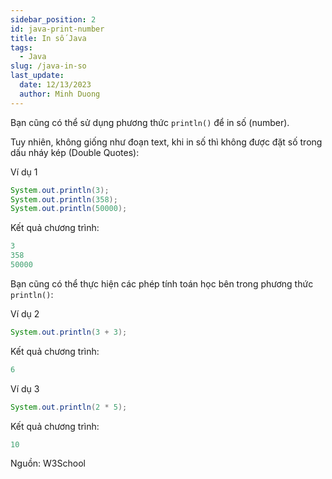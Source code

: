 ```yaml
---
sidebar_position: 2
id: java-print-number
title: In số Java
tags:
  - Java
slug: /java-in-so
last_update:
  date: 12/13/2023
  author: Minh Duong
---
```


Bạn cũng có thể sử dụng phương thức `println()` để in số (number).

Tuy nhiên, không giống như đoạn text, khi in số thì không được đặt số trong dấu nháy kép (Double Quotes):

<p className="tw-text-2xl">Ví dụ 1</p>

```java
System.out.println(3);
System.out.println(358);
System.out.println(50000);
```

Kết quả chương trình:

```powershell
3
358
50000
```

Bạn cũng có thể thực hiện các phép tính toán học bên trong phương thức `println()`:

<p className="tw-text-2xl">Ví dụ 2</p>

```java
System.out.println(3 + 3);
```

Kết quả chương trình:

```powershell
6
```

<p className="tw-text-2xl">Ví dụ 3</p>

```java
System.out.println(2 * 5);
```

Kết quả chương trình:

```powershell
10
```

<p className="tw-text-right">Nguồn: W3School</p>